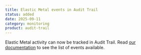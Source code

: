 ```yaml
---
title: Elastic Metal events in Audit Trail 
status: added
date: 2025-09-11
category: monitoring
product: audit-trail
---
```


Elastic Metal activity can now be tracked in Audit Trail. Read [our documentation](https://www.scaleway.com/en/docs/audit-trail/reference-content/adt-supported-endpoints/) to see the list of events available.

